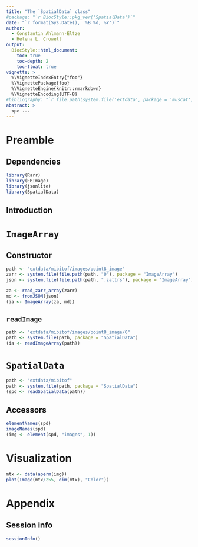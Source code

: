 ```yaml
---
title: "The `SpatialData` class"
#package: "`r BiocStyle::pkg_ver('SpatialData')`"
date: "`r format(Sys.Date(), '%B %d, %Y')`"
author:
  - Constantin Ahlmann-Eltze
  - Helena L. Crowell
output: 
  BiocStyle::html_document:
    toc: true
    toc-depth: 2
    toc-float: true
vignette: >
  %\VignetteIndexEntry{"foo"}
  %\VignettePackage{foo}
  %\VignetteEngine{knitr::rmarkdown}
  %\VignetteEncoding{UTF-8}
#bibliography: "`r file.path(system.file('extdata', package = 'muscat'), 'refs.bib')`"
abstract: > 
  <p> ...
---
```


# Preamble

## Dependencies

```r
library(Rarr)
library(EBImage)
library(jsonlite)
library(SpatialData)
```

## Introduction

# `ImageArray`

## Constructor

```r
path <- "extdata/mibitof/images/point8_image"
zarr <- system.file(file.path(path, "0"), package = "ImageArray")
json <- system.file(file.path(path, ".zattrs"), package = "ImageArray")

za <- read_zarr_array(zarr)
md <- fromJSON(json)
(ia <- ImageArray(za, md))
```

## `readImage`

```r
path <- "extdata/mibitof/images/point8_image/0"
path <- system.file(path, package = "SpatialData")
(ia <- readImageArray(path))
```

# `SpatialData`

```r
path <- "extdata/mibitof"
path <- system.file(path, package = "SpatialData")
(spd <- readSpatialData(path))
```

## Accessors

```r
elementNames(spd)
imageNames(spd)
(img <- element(spd, "images", 1))
```

# Visualization

```r
mtx <- data(aperm(img))
plot(Image(mtx/255, dim(mtx), "Color"))
```

# Appendix

## Session info

```r
sessionInfo()
```

